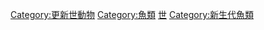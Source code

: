 [[Category:更新世動物|Category:更新世動物]]
[[Category:魚類|Category:魚類]]
[[Category:史前魚類|世]]
[[Category:新生代魚類|Category:新生代魚類]]